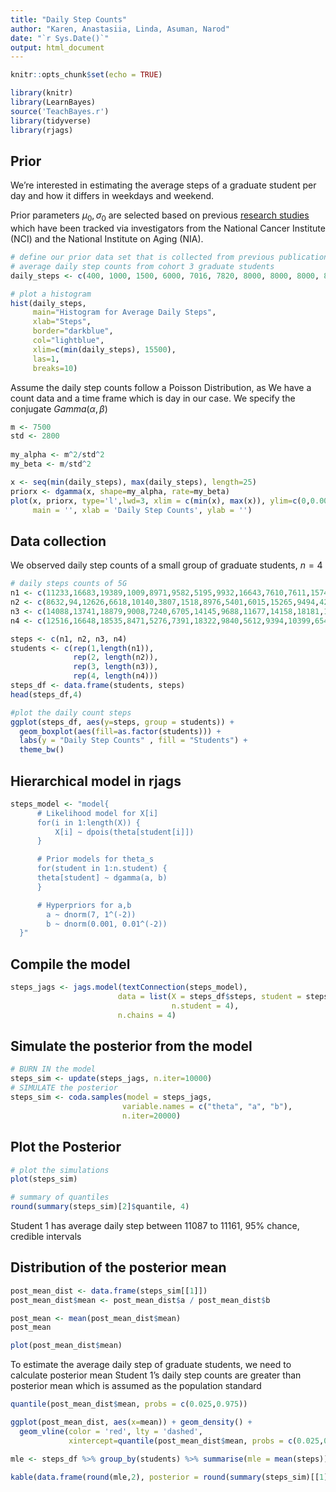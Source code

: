 ```yaml
---
title: "Daily Step Counts"
author: "Karen, Anastasiia, Linda, Asuman, Narod"
date: "`r Sys.Date()`"
output: html_document
---
```


```r
knitr::opts_chunk$set(echo = TRUE)

library(knitr)
library(LearnBayes)
source('TeachBayes.r')
library(tidyverse)
library(rjags)
```

## Prior

We're interested in estimating the average steps of a graduate student per day and how it differs in weekdays and weekend.

Prior parameters $\mu_0,\sigma_0$ are selected based on previous [research studies](https://www.ncbi.nlm.nih.gov/pmc/articles/PMC7093766/) which have been tracked via investigators from the National Cancer Institute (NCI) and the National Institute on Aging (NIA).

```r
# define our prior data set that is collected from previous publications
# average daily step counts from cohort 3 graduate students
daily_steps <- c(400, 1000, 1500, 6000, 7016, 7820, 8000, 8000, 8000, 8068, 10000, 10000, 10000, 10414, 10953, 11124, 12417, 14000, 14000, 14000, 15000, 3800, 4000, 3000, 4000, 8000, 11822,8000, 7500, 9999, 10000, 12499)

# plot a histogram
hist(daily_steps, 
     main="Histogram for Average Daily Steps", 
     xlab="Steps", 
     border="darkblue", 
     col="lightblue",
     xlim=c(min(daily_steps), 15500),
     las=1, 
     breaks=10)

```

Assume the daily step counts follow a Poisson Distribution, as We have a count data and a time frame which is day in our case. We specify the conjugate $Gamma(\alpha,\beta)$

```r
m <- 7500
std <- 2800
  
my_alpha <- m^2/std^2
my_beta <- m/std^2

x <- seq(min(daily_steps), max(daily_steps), length=25)
priorx <- dgamma(x, shape=my_alpha, rate=my_beta)
plot(x, priorx, type='l',lwd=3, xlim = c(min(x), max(x)), ylim=c(0,0.00015),col = 'blue', 
     main = '', xlab = 'Daily Step Counts', ylab = '')
```

## Data collection 

We observed daily step counts of a small group of graduate students, $n=4$ 

```r
# daily steps counts of 5G
n1 <- c(11233,16683,19389,1009,8971,9582,5195,9932,16643,7610,7611,15745,7427,7365,6209,15984,17006,11668,11770,9566,14153,8250,14386,18546,19037,11512,9269,5964,8571,8123,10445)
n2 <- c(8632,94,12626,6618,10140,3807,1518,8976,5401,6015,15265,9494,4276,3458,12667,1574,19215,3562,7118,18315,4098,7880,6832,21,10840,12038,13276,13604,9252,13,13473)
n3 <- c(14088,13741,18879,9008,7240,6705,14145,9688,11677,14158,18181,11360,5366,7247,6478,5454,7108,13981,12393,14611,14162,17909,850,658,9519,10773,12942,12354,8212,2122,11823)
n4 <- c(12516,16648,18535,8471,5276,7391,18322,9840,5612,9394,10399,6548,7753,7202,12155,20152,5172,13354,7634,8156,10069,7714,8273,13391,12087,13872,10794,5932,10264,14142,22486)

steps <- c(n1, n2, n3, n4)
students <- c(rep(1,length(n1)),
              rep(2, length(n2)),
              rep(3, length(n3)),
              rep(4, length(n4)))
steps_df <- data.frame(students, steps)
head(steps_df,4)

#plot the daily count steps
ggplot(steps_df, aes(y=steps, group = students)) + 
  geom_boxplot(aes(fill=as.factor(students))) +
  labs(y = "Daily Step Counts" , fill = "Students") + 
  theme_bw()
```

## Hierarchical model in rjags

```r
steps_model <- "model{
      # Likelihood model for X[i]
      for(i in 1:length(X)) {
          X[i] ~ dpois(theta[student[i]])
      }

      # Prior models for theta_s
      for(student in 1:n.student) {
      theta[student] ~ dgamma(a, b)
      }

      # Hyperpriors for a,b
        a ~ dnorm(7, 1^(-2))
        b ~ dnorm(0.001, 0.01^(-2))
  }"
```

## Compile the model

```r
steps_jags <- jags.model(textConnection(steps_model), 
                        data = list(X = steps_df$steps, student = steps_df$students, 
                                    n.student = 4),
                        n.chains = 4) 
```

## Simulate the posterior from the model 

```r
# BURN IN the model
steps_sim <- update(steps_jags, n.iter=10000)
# SIMULATE the posterior    
steps_sim <- coda.samples(model = steps_jags, 
                         variable.names = c("theta", "a", "b"), 
                         n.iter=20000)
```

## Plot the Posterior

```r
# plot the simulations
plot(steps_sim)
```


```r
# summary of quantiles
round(summary(steps_sim)[2]$quantile, 4)
```
Student 1 has average daily step between 11087 to 11161, 95% chance, credible intervals


## Distribution of the posterior mean

```r
post_mean_dist <- data.frame(steps_sim[[1]])
post_mean_dist$mean <- post_mean_dist$a / post_mean_dist$b

post_mean <- mean(post_mean_dist$mean)
post_mean

plot(post_mean_dist$mean)
```

To estimate the average daily step of graduate students, we need to calculate posterior mean
Student 1's daily step counts are greater than posterior mean which is assumed as the population standard

```r
quantile(post_mean_dist$mean, probs = c(0.025,0.975))

ggplot(post_mean_dist, aes(x=mean)) + geom_density() + 
  geom_vline(color = 'red', lty = 'dashed', 
             xintercept=quantile(post_mean_dist$mean, probs = c(0.025,0.975)))


```



```r
mle <- steps_df %>% group_by(students) %>% summarise(mle = mean(steps))

kable(data.frame(round(mle,2), posterior = round(summary(steps_sim)[[1]][3:6], 2)))

```

